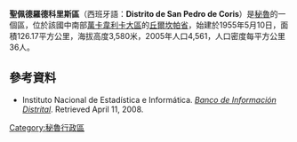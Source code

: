 '''聖佩德羅德科里斯區'''（西班牙語：'''Distrito de San Pedro de Coris'''）是[[秘魯|秘魯]]的一個區，位於該國中南部[[萬卡韋利卡大區|萬卡韋利卡大區]]的[[丘爾坎帕省|丘爾坎帕省]]，始建於1955年5月10日，面積126.17平方公里，海拔高度3,580米，2005年人口4,561，人口密度每平方公里36人。

==參考資料==
*{{es icon}} Instituto Nacional de Estadística e Informática. ''[https://web.archive.org/web/20080423164200/http://desa.inei.gob.pe/mapas/bid/ Banco de Información Distrital]''. Retrieved April 11, 2008.

{{coord|12.5782|S|74.4117|W|source:wikidata|display=title}}

{{Peru-geo-stub}}
[[Category:秘魯行政區|Category:秘魯行政區]]